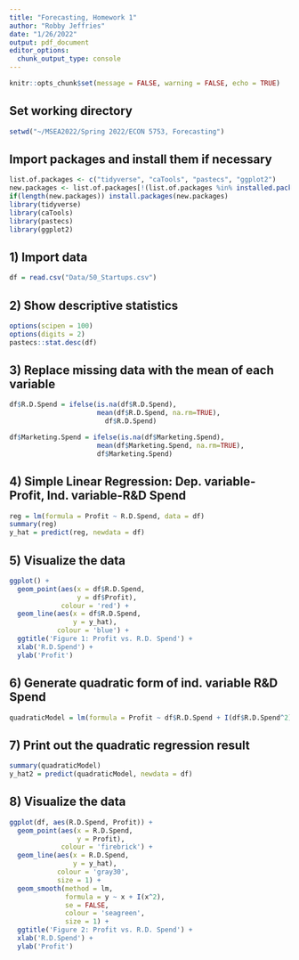 ```yaml
---
title: "Forecasting, Homework 1"
author: "Robby Jeffries"
date: "1/26/2022"
output: pdf_document
editor_options: 
  chunk_output_type: console
---
```


```r
knitr::opts_chunk$set(message = FALSE, warning = FALSE, echo = TRUE)
```

## Set working directory

```r
setwd("~/MSEA2022/Spring 2022/ECON 5753, Forecasting")
```

## Import packages and install them if necessary

```r
list.of.packages <- c("tidyverse", "caTools", "pastecs", "ggplot2")
new.packages <- list.of.packages[!(list.of.packages %in% installed.packages()[,"Package"])]
if(length(new.packages)) install.packages(new.packages)
library(tidyverse)
library(caTools)
library(pastecs)
library(ggplot2)
```

## 1) Import data

```r
df = read.csv("Data/50_Startups.csv")
```

## 2) Show descriptive statistics

```r
options(scipen = 100)
options(digits = 2)
pastecs::stat.desc(df)
```

## 3) Replace missing data with the mean of each variable

```r
df$R.D.Spend = ifelse(is.na(df$R.D.Spend), 
                      mean(df$R.D.Spend, na.rm=TRUE), 
                        df$R.D.Spend)

df$Marketing.Spend = ifelse(is.na(df$Marketing.Spend), 
                      mean(df$Marketing.Spend, na.rm=TRUE), 
                      df$Marketing.Spend)
```

## 4) Simple Linear Regression: Dep. variable-Profit, Ind. variable-R&D Spend

```r
reg = lm(formula = Profit ~ R.D.Spend, data = df)
summary(reg)
y_hat = predict(reg, newdata = df)
```

## 5) Visualize the data

```r
ggplot() + 
  geom_point(aes(x = df$R.D.Spend, 
                 y = df$Profit), 
             colour = 'red') +
  geom_line(aes(x = df$R.D.Spend, 
                y = y_hat), 
            colour = 'blue') +
  ggtitle('Figure 1: Profit vs. R.D. Spend') +
  xlab('R.D.Spend') +
  ylab('Profit')
```

## 6) Generate quadratic form of ind. variable R&D Spend

```r
quadraticModel = lm(formula = Profit ~ df$R.D.Spend + I(df$R.D.Spend^2), data = df)
```

## 7) Print out the quadratic regression result

```r
summary(quadraticModel)
y_hat2 = predict(quadraticModel, newdata = df)
```

## 8) Visualize the data

```r
ggplot(df, aes(R.D.Spend, Profit)) + 
  geom_point(aes(x = R.D.Spend, 
                 y = Profit), 
             colour = 'firebrick') +
  geom_line(aes(x = R.D.Spend, 
                y = y_hat), 
            colour = 'gray30', 
            size = 1) +
  geom_smooth(method = lm, 
              formula = y ~ x + I(x^2), 
              se = FALSE, 
              colour = 'seagreen', 
              size = 1) +
  ggtitle('Figure 2: Profit vs. R.D. Spend') +
  xlab('R.D.Spend') +
  ylab('Profit')
```




